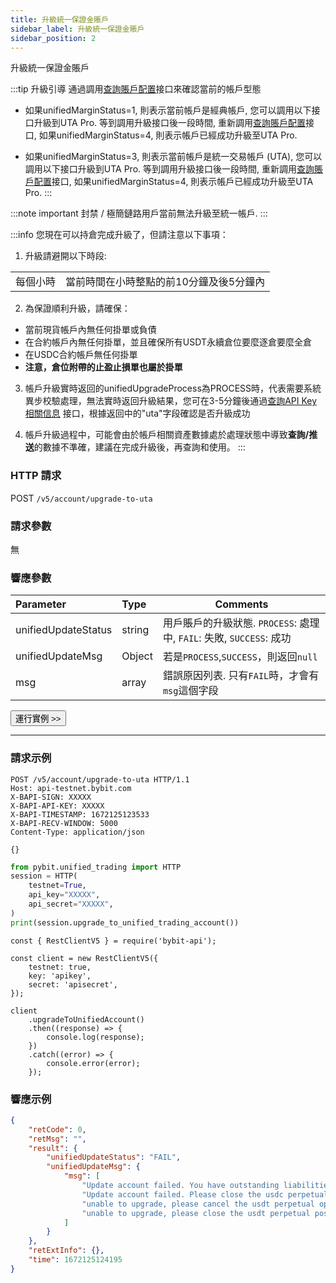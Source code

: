 ```yaml
---
title: 升級統一保證金賬戶
sidebar_label: 升級統一保證金賬戶
sidebar_position: 2
---
```

升級統一保證金賬戶

:::tip 升級引導
通過調用[查詢賬戶配置](account-info)接口來確認當前的帳戶型態

* 如果unifiedMarginStatus=1, 則表示當前帳戶是經典帳戶, 您可以調用以下接口升級到UTA Pro. 等到調用升級接口後一段時間, 重新調用[查詢賬戶配置](account-info)接口,
如果unifiedMarginStatus=4, 則表示帳戶已經成功升級至UTA Pro.

* 如果unifiedMarginStatus=3, 則表示當前帳戶是統一交易帳戶 (UTA), 您可以調用以下接口升級到UTA Pro. 等到調用升級接口後一段時間, 重新調用[查詢賬戶配置](account-info)接口,
如果unifiedMarginStatus=4, 則表示帳戶已經成功升級至UTA Pro.
:::

:::note important
封禁 / 極簡鏈路用戶當前無法升級至統一帳戶.
:::

:::info
您現在可以持倉完成升級了，但請注意以下事項：
1. 升級請避開以下時段:

| | |
|:----- |:-----|
|每個小時 | 當前時間在小時整點的前10分鐘及後5分鐘內 |

2. 為保證順利升級，請確保：
* 當前現貨帳戶內無任何掛單或負債
* 在合約帳戶內無任何掛單，並且確保所有USDT永續倉位要麼逐倉要麼全倉
* 在USDC合約帳戶無任何掛單
* **注意，倉位附帶的止盈止損單也屬於掛單**

3. 帳戶升級實時返回的unifiedUpgradeProcess為PROCESS時，代表需要系統異步校驗處理，無法實時返回升級結果，您可在3-5分鐘後通過[查詢API Key相關信息](../user/apikey-info)
接口，根據返回中的"uta"字段確認是否升級成功

4. 帳戶升級過程中，可能會由於帳戶相關資產數據處於處理狀態中導致**查詢/推送**的數據不準確，建議在完成升級後，再查詢和使用。
:::

### HTTP 請求
POST `/v5/account/upgrade-to-uta`

### 請求參數
無

### 響應參數
| Parameter | Type | Comments|
|:----- |:-----|----- |
|unifiedUpdateStatus |string |用戶賬戶的升級狀態. `PROCESS`: 處理中, `FAIL`: 失敗, `SUCCESS`: 成功 |
|unifiedUpdateMsg |Object |若是`PROCESS`,`SUCCESS`，則返回`null` |
|msg |array |錯誤原因列表. 只有`FAIL`時，才會有`msg`這個字段 |

<a href="/api-explorer/v5/account/upgrade-unified-account"><Button>運行實例 >></Button></a>

---

### 請求示例

<Tabs groupId="programming-languages">
<TabItem value="http" label="HTTP">

```http
POST /v5/account/upgrade-to-uta HTTP/1.1
Host: api-testnet.bybit.com
X-BAPI-SIGN: XXXXX
X-BAPI-API-KEY: XXXXX
X-BAPI-TIMESTAMP: 1672125123533
X-BAPI-RECV-WINDOW: 5000
Content-Type: application/json

{}
```

</TabItem>
<TabItem value="python" label="Python">

```python
from pybit.unified_trading import HTTP
session = HTTP(
    testnet=True,
    api_key="XXXXX",
    api_secret="XXXXX",
)
print(session.upgrade_to_unified_trading_account())
```

</TabItem>
<TabItem value="Node" label="Node.js">

```n4js
const { RestClientV5 } = require('bybit-api');

const client = new RestClientV5({
    testnet: true,
    key: 'apikey',
    secret: 'apisecret',
});

client
    .upgradeToUnifiedAccount()
    .then((response) => {
        console.log(response);
    })
    .catch((error) => {
        console.error(error);
    });
```

</TabItem>
</Tabs>

### 響應示例

```json
{
    "retCode": 0,
    "retMsg": "",
    "result": {
        "unifiedUpdateStatus": "FAIL",
        "unifiedUpdateMsg": {
            "msg": [
                "Update account failed. You have outstanding liabilities in your Spot account.",
                "Update account failed. Please close the usdc perpetual positions in USDC Account.",
                "unable to upgrade, please cancel the usdt perpetual open orders in USDT account.",
                "unable to upgrade, please close the usdt perpetual positions in USDT account."
            ]
        }
    },
    "retExtInfo": {},
    "time": 1672125124195
}
```
